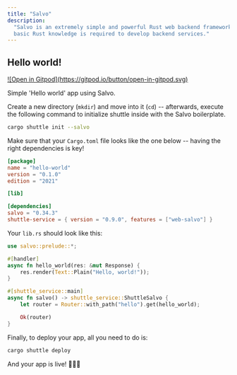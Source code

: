 ```yaml
---
title: "Salvo"
description:
  "Salvo is an extremely simple and powerful Rust web backend framework. Only
  basic Rust knowledge is required to develop backend services."
---
```


## Hello world!

<a href="https://gitpod.io/#https://github.com/shuttle-hq/shuttle-examples/tree/main/salvo/hello-world">
  ![Open in Gitpod](https://gitpod.io/button/open-in-gitpod.svg)
</a>

Simple 'Hello world' app using Salvo.

Create a new directory (`mkdir`) and move into it (`cd`) -- afterwards, execute the following command to initialize shuttle inside with the Salvo boilerplate.

```bash
cargo shuttle init --salvo
```

Make sure that your `Cargo.toml` file looks like the one below -- having the right dependencies is key!

```toml Cargo.toml
[package]
name = "hello-world"
version = "0.1.0"
edition = "2021"

[lib]

[dependencies]
salvo = "0.34.3"
shuttle-service = { version = "0.9.0", features = ["web-salvo"] }
```
Your `lib.rs` should look like this:

```Rust lib.rs
use salvo::prelude::*;

#[handler]
async fn hello_world(res: &mut Response) {
    res.render(Text::Plain("Hello, world!"));
}

#[shuttle_service::main]
async fn salvo() -> shuttle_service::ShuttleSalvo {
    let router = Router::with_path("hello").get(hello_world);

    Ok(router)
}
```

Finally, to deploy your app, all you need to do is:
```bash
cargo shuttle deploy
```

And your app is live! 🎉🎉🎉
